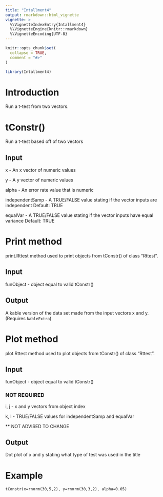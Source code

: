 ---
title: "Intallment4"
output: rmarkdown::html_vignette
vignette: >
  %\VignetteIndexEntry{Intallment4}
  %\VignetteEngine{knitr::rmarkdown}
  %\VignetteEncoding{UTF-8}
---

```{r, include = FALSE}
knitr::opts_chunk$set(
  collapse = TRUE,
  comment = "#>"
)
```

```{r setup}
library(Intallment4)

```

# Introduction
Run a t-test from two vectors.

# tConstr()
Run a t-test based off of two vectors

## Input
x - An x vector of numeric values

y - A y vector of numeric values

alpha - An error rate value that is numeric

independentSamp - A TRUE/FALSE value stating if the vector inputs are independent
    Default: TRUE
    
equalVar - A TRUE/FALSE value stating if the vector inputs have equal variance
    Default: TRUE

# Print method
print.Rttest method used to print objects from tConstr() of class "Rttest".

## Input
funObject - object equal to valid tConstr()

## Output
A kable version of the data set made from the input vectors x and y.
(Requires `kableExtra`)

# Plot method
plot.Rttest method used to plot objects from tConstr() of class "Rttest".

## Input
funObject - object equal to valid tConstr()

### NOT REQUIRED
i, j - x and y vectors from object index

k, l - TRUE/FALSE values for independentSamp and equalVar

** NOT ADVISED TO CHANGE

## Output
Dot plot of x and y stating what type of test was used in the title

# Example

`tConstr(x=rnorm(30,5,2), y=rnorm(30,3,2), alpha=0.05)`
